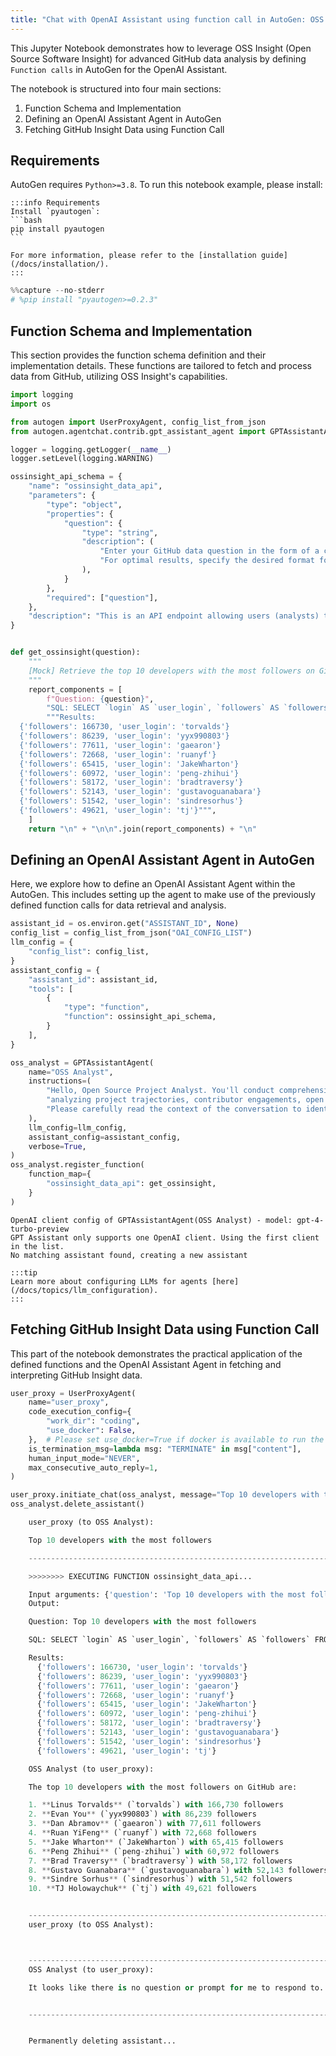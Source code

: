 ```yaml
---
title: "Chat with OpenAI Assistant using function call in AutoGen: OSS Insights for Advanced GitHub Data Analysis"
---
```


This Jupyter Notebook demonstrates how to leverage OSS Insight (Open Source Software Insight) for advanced GitHub data analysis by defining `Function calls` in AutoGen for the OpenAI Assistant.

The notebook is structured into four main sections:

1. Function Schema and Implementation
2. Defining an OpenAI Assistant Agent in AutoGen
3. Fetching GitHub Insight Data using Function Call

## Requirements

AutoGen requires `Python>=3.8`. To run this notebook example, please install:

````{=mdx}
:::info Requirements
Install `pyautogen`:
```bash
pip install pyautogen
```

For more information, please refer to the [installation guide](/docs/installation/).
:::
````

```python
%%capture --no-stderr
# %pip install "pyautogen>=0.2.3"
```

## Function Schema and Implementation

This section provides the function schema definition and their implementation details. These functions are tailored to fetch and process data from GitHub, utilizing OSS Insight's capabilities.

```python
import logging
import os

from autogen import UserProxyAgent, config_list_from_json
from autogen.agentchat.contrib.gpt_assistant_agent import GPTAssistantAgent

logger = logging.getLogger(__name__)
logger.setLevel(logging.WARNING)

ossinsight_api_schema = {
    "name": "ossinsight_data_api",
    "parameters": {
        "type": "object",
        "properties": {
            "question": {
                "type": "string",
                "description": (
                    "Enter your GitHub data question in the form of a clear and specific question to ensure the returned data is accurate and valuable. "
                    "For optimal results, specify the desired format for the data table in your request."
                ),
            }
        },
        "required": ["question"],
    },
    "description": "This is an API endpoint allowing users (analysts) to input question about GitHub in text format to retrieve the related and structured data.",
}


def get_ossinsight(question):
    """
    [Mock] Retrieve the top 10 developers with the most followers on GitHub.
    """
    report_components = [
        f"Question: {question}",
        "SQL: SELECT `login` AS `user_login`, `followers` AS `followers` FROM `github_users` ORDER BY `followers` DESC LIMIT 10",
        """Results:
  {'followers': 166730, 'user_login': 'torvalds'}
  {'followers': 86239, 'user_login': 'yyx990803'}
  {'followers': 77611, 'user_login': 'gaearon'}
  {'followers': 72668, 'user_login': 'ruanyf'}
  {'followers': 65415, 'user_login': 'JakeWharton'}
  {'followers': 60972, 'user_login': 'peng-zhihui'}
  {'followers': 58172, 'user_login': 'bradtraversy'}
  {'followers': 52143, 'user_login': 'gustavoguanabara'}
  {'followers': 51542, 'user_login': 'sindresorhus'}
  {'followers': 49621, 'user_login': 'tj'}""",
    ]
    return "\n" + "\n\n".join(report_components) + "\n"
```

## Defining an OpenAI Assistant Agent in AutoGen

Here, we explore how to define an OpenAI Assistant Agent within the AutoGen. This includes setting up the agent to make use of the previously defined function calls for data retrieval and analysis.

```python
assistant_id = os.environ.get("ASSISTANT_ID", None)
config_list = config_list_from_json("OAI_CONFIG_LIST")
llm_config = {
    "config_list": config_list,
}
assistant_config = {
    "assistant_id": assistant_id,
    "tools": [
        {
            "type": "function",
            "function": ossinsight_api_schema,
        }
    ],
}

oss_analyst = GPTAssistantAgent(
    name="OSS Analyst",
    instructions=(
        "Hello, Open Source Project Analyst. You'll conduct comprehensive evaluations of open source projects or organizations on the GitHub platform, "
        "analyzing project trajectories, contributor engagements, open source trends, and other vital parameters. "
        "Please carefully read the context of the conversation to identify the current analysis question or problem that needs addressing."
    ),
    llm_config=llm_config,
    assistant_config=assistant_config,
    verbose=True,
)
oss_analyst.register_function(
    function_map={
        "ossinsight_data_api": get_ossinsight,
    }
)
```

    OpenAI client config of GPTAssistantAgent(OSS Analyst) - model: gpt-4-turbo-preview
    GPT Assistant only supports one OpenAI client. Using the first client in the list.
    No matching assistant found, creating a new assistant

```{=mdx}
:::tip
Learn more about configuring LLMs for agents [here](/docs/topics/llm_configuration).
:::
```

## Fetching GitHub Insight Data using Function Call

This part of the notebook demonstrates the practical application of the defined functions and the OpenAI Assistant Agent in fetching and interpreting GitHub Insight data.

```python
user_proxy = UserProxyAgent(
    name="user_proxy",
    code_execution_config={
        "work_dir": "coding",
        "use_docker": False,
    },  # Please set use_docker=True if docker is available to run the generated code. Using docker is safer than running the generated code directly.
    is_termination_msg=lambda msg: "TERMINATE" in msg["content"],
    human_input_mode="NEVER",
    max_consecutive_auto_reply=1,
)

user_proxy.initiate_chat(oss_analyst, message="Top 10 developers with the most followers")
oss_analyst.delete_assistant()

    user_proxy (to OSS Analyst):

    Top 10 developers with the most followers

    --------------------------------------------------------------------------------

    >>>>>>>> EXECUTING FUNCTION ossinsight_data_api...

    Input arguments: {'question': 'Top 10 developers with the most followers'}
    Output:

    Question: Top 10 developers with the most followers

    SQL: SELECT `login` AS `user_login`, `followers` AS `followers` FROM `github_users` ORDER BY `followers` DESC LIMIT 10

    Results:
      {'followers': 166730, 'user_login': 'torvalds'}
      {'followers': 86239, 'user_login': 'yyx990803'}
      {'followers': 77611, 'user_login': 'gaearon'}
      {'followers': 72668, 'user_login': 'ruanyf'}
      {'followers': 65415, 'user_login': 'JakeWharton'}
      {'followers': 60972, 'user_login': 'peng-zhihui'}
      {'followers': 58172, 'user_login': 'bradtraversy'}
      {'followers': 52143, 'user_login': 'gustavoguanabara'}
      {'followers': 51542, 'user_login': 'sindresorhus'}
      {'followers': 49621, 'user_login': 'tj'}

    OSS Analyst (to user_proxy):

    The top 10 developers with the most followers on GitHub are:

    1. **Linus Torvalds** (`torvalds`) with 166,730 followers
    2. **Evan You** (`yyx990803`) with 86,239 followers
    3. **Dan Abramov** (`gaearon`) with 77,611 followers
    4. **Ruan YiFeng** (`ruanyf`) with 72,668 followers
    5. **Jake Wharton** (`JakeWharton`) with 65,415 followers
    6. **Peng Zhihui** (`peng-zhihui`) with 60,972 followers
    7. **Brad Traversy** (`bradtraversy`) with 58,172 followers
    8. **Gustavo Guanabara** (`gustavoguanabara`) with 52,143 followers
    9. **Sindre Sorhus** (`sindresorhus`) with 51,542 followers
    10. **TJ Holowaychuk** (`tj`) with 49,621 followers


    --------------------------------------------------------------------------------
    user_proxy (to OSS Analyst):



    --------------------------------------------------------------------------------
    OSS Analyst (to user_proxy):

    It looks like there is no question or prompt for me to respond to. Could you please provide more details or ask a question that you would like assistance with?


    --------------------------------------------------------------------------------


    Permanently deleting assistant...
```
